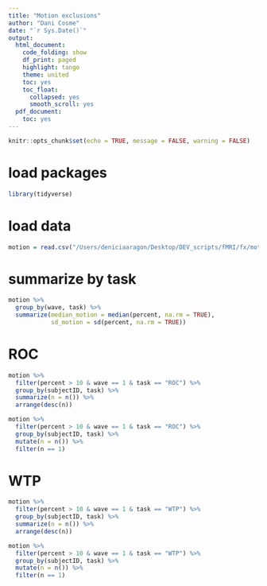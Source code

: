 ```yaml
---
title: "Motion exclusions"
author: "Dani Cosme"
date: "`r Sys.Date()`"
output:
  html_document:
    code_folding: show
    df_print: paged
    highlight: tango
    theme: united
    toc: yes
    toc_float:
      collapsed: yes
      smooth_scroll: yes
  pdf_document:
    toc: yes
---
```


```r
knitr::opts_chunk$set(echo = TRUE, message = FALSE, warning = FALSE)
```

# load packages
```r
library(tidyverse)
```

# load data
```r
motion = read.csv("/Users/deniciaaragon/Desktop/DEV_scripts/fMRI/fx/motion/auto-motion-fmriprep/summary/DEV_summaryRun.csv")
```

# summarize by task
```r
motion %>%
  group_by(wave, task) %>%
  summarize(median_motion = median(percent, na.rm = TRUE),
            sd_motion = sd(percent, na.rm = TRUE))
```

# ROC
```r
motion %>%
  filter(percent > 10 & wave == 1 & task == "ROC") %>%
  group_by(subjectID, task) %>%
  summarize(n = n()) %>%
  arrange(desc(n))

motion %>%
  filter(percent > 10 & wave == 1 & task == "ROC") %>%
  group_by(subjectID, task) %>%
  mutate(n = n()) %>%
  filter(n == 1)
```

# WTP
```r
motion %>%
  filter(percent > 10 & wave == 1 & task == "WTP") %>%
  group_by(subjectID, task) %>%
  summarize(n = n()) %>%
  arrange(desc(n))

motion %>%
  filter(percent > 10 & wave == 1 & task == "WTP") %>%
  group_by(subjectID, task) %>%
  mutate(n = n()) %>%
  filter(n == 1)
```

